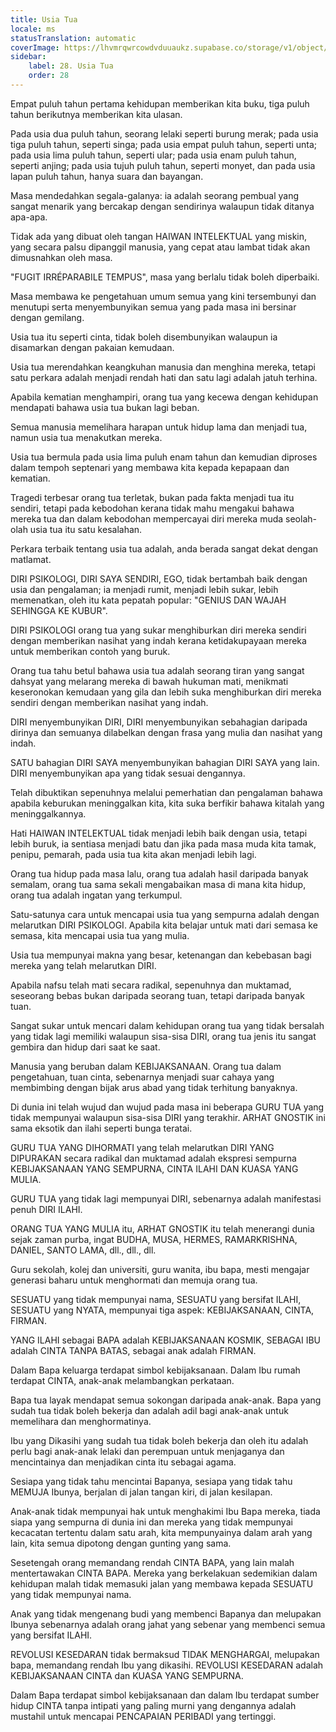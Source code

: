 ```yaml
---
title: Usia Tua
locale: ms
statusTranslation: automatic
coverImage: https://lhvmrqwrcowdvduuaukz.supabase.co/storage/v1/object/public/strapi-uploads/small_cover-educacion-fundamental.webp-2d51a7828a2b1309555be27f7e2a61a0.webp
sidebar:
    label: 28. Usia Tua
    order: 28
---
```

Empat puluh tahun pertama kehidupan memberikan kita buku, tiga puluh tahun berikutnya memberikan kita ulasan.

Pada usia dua puluh tahun, seorang lelaki seperti burung merak; pada usia tiga puluh tahun, seperti singa; pada usia empat puluh tahun, seperti unta; pada usia lima puluh tahun, seperti ular; pada usia enam puluh tahun, seperti anjing; pada usia tujuh puluh tahun, seperti monyet, dan pada usia lapan puluh tahun, hanya suara dan bayangan.

Masa mendedahkan segala-galanya: ia adalah seorang pembual yang sangat menarik yang bercakap dengan sendirinya walaupun tidak ditanya apa-apa.

Tidak ada yang dibuat oleh tangan HAIWAN INTELEKTUAL yang miskin, yang secara palsu dipanggil manusia, yang cepat atau lambat tidak akan dimusnahkan oleh masa.

"FUGIT IRRÉPARABILE TEMPUS", masa yang berlalu tidak boleh diperbaiki.

Masa membawa ke pengetahuan umum semua yang kini tersembunyi dan menutupi serta menyembunyikan semua yang pada masa ini bersinar dengan gemilang.

Usia tua itu seperti cinta, tidak boleh disembunyikan walaupun ia disamarkan dengan pakaian kemudaan.

Usia tua merendahkan keangkuhan manusia dan menghina mereka, tetapi satu perkara adalah menjadi rendah hati dan satu lagi adalah jatuh terhina.

Apabila kematian menghampiri, orang tua yang kecewa dengan kehidupan mendapati bahawa usia tua bukan lagi beban.

Semua manusia memelihara harapan untuk hidup lama dan menjadi tua, namun usia tua menakutkan mereka.

Usia tua bermula pada usia lima puluh enam tahun dan kemudian diproses dalam tempoh septenari yang membawa kita kepada kepapaan dan kematian.

Tragedi terbesar orang tua terletak, bukan pada fakta menjadi tua itu sendiri, tetapi pada kebodohan kerana tidak mahu mengakui bahawa mereka tua dan dalam kebodohan mempercayai diri mereka muda seolah-olah usia tua itu satu kesalahan.

Perkara terbaik tentang usia tua adalah, anda berada sangat dekat dengan matlamat.

DIRI PSIKOLOGI, DIRI SAYA SENDIRI, EGO, tidak bertambah baik dengan usia dan pengalaman; ia menjadi rumit, menjadi lebih sukar, lebih memenatkan, oleh itu kata pepatah popular: "GENIUS DAN WAJAH SEHINGGA KE KUBUR".

DIRI PSIKOLOGI orang tua yang sukar menghiburkan diri mereka sendiri dengan memberikan nasihat yang indah kerana ketidakupayaan mereka untuk memberikan contoh yang buruk.

Orang tua tahu betul bahawa usia tua adalah seorang tiran yang sangat dahsyat yang melarang mereka di bawah hukuman mati, menikmati keseronokan kemudaan yang gila dan lebih suka menghiburkan diri mereka sendiri dengan memberikan nasihat yang indah.

DIRI menyembunyikan DIRI, DIRI menyembunyikan sebahagian daripada dirinya dan semuanya dilabelkan dengan frasa yang mulia dan nasihat yang indah.

SATU bahagian DIRI SAYA menyembunyikan bahagian DIRI SAYA yang lain. DIRI menyembunyikan apa yang tidak sesuai dengannya.

Telah dibuktikan sepenuhnya melalui pemerhatian dan pengalaman bahawa apabila keburukan meninggalkan kita, kita suka berfikir bahawa kitalah yang meninggalkannya.

Hati HAIWAN INTELEKTUAL tidak menjadi lebih baik dengan usia, tetapi lebih buruk, ia sentiasa menjadi batu dan jika pada masa muda kita tamak, penipu, pemarah, pada usia tua kita akan menjadi lebih lagi.

Orang tua hidup pada masa lalu, orang tua adalah hasil daripada banyak semalam, orang tua sama sekali mengabaikan masa di mana kita hidup, orang tua adalah ingatan yang terkumpul.

Satu-satunya cara untuk mencapai usia tua yang sempurna adalah dengan melarutkan DIRI PSIKOLOGI. Apabila kita belajar untuk mati dari semasa ke semasa, kita mencapai usia tua yang mulia.

Usia tua mempunyai makna yang besar, ketenangan dan kebebasan bagi mereka yang telah melarutkan DIRI.

Apabila nafsu telah mati secara radikal, sepenuhnya dan muktamad, seseorang bebas bukan daripada seorang tuan, tetapi daripada banyak tuan.

Sangat sukar untuk mencari dalam kehidupan orang tua yang tidak bersalah yang tidak lagi memiliki walaupun sisa-sisa DIRI, orang tua jenis itu sangat gembira dan hidup dari saat ke saat.

Manusia yang beruban dalam KEBIJAKSANAAN. Orang tua dalam pengetahuan, tuan cinta, sebenarnya menjadi suar cahaya yang membimbing dengan bijak arus abad yang tidak terhitung banyaknya.

Di dunia ini telah wujud dan wujud pada masa ini beberapa GURU TUA yang tidak mempunyai walaupun sisa-sisa DIRI yang terakhir. ARHAT GNOSTIK ini sama eksotik dan ilahi seperti bunga teratai.

GURU TUA YANG DIHORMATI yang telah melarutkan DIRI YANG DIPURAKAN secara radikal dan muktamad adalah ekspresi sempurna KEBIJAKSANAAN YANG SEMPURNA, CINTA ILAHI DAN KUASA YANG MULIA.

GURU TUA yang tidak lagi mempunyai DIRI, sebenarnya adalah manifestasi penuh DIRI ILAHI.

ORANG TUA YANG MULIA itu, ARHAT GNOSTIK itu telah menerangi dunia sejak zaman purba, ingat BUDHA, MUSA, HERMES, RAMARKRISHNA, DANIEL, SANTO LAMA, dll., dll., dll.

Guru sekolah, kolej dan universiti, guru wanita, ibu bapa, mesti mengajar generasi baharu untuk menghormati dan memuja orang tua.

SESUATU yang tidak mempunyai nama, SESUATU yang bersifat ILAHI, SESUATU yang NYATA, mempunyai tiga aspek: KEBIJAKSANAAN, CINTA, FIRMAN.

YANG ILAHI sebagai BAPA adalah KEBIJAKSANAAN KOSMIK, SEBAGAI IBU adalah CINTA TANPA BATAS, sebagai anak adalah FIRMAN.

Dalam Bapa keluarga terdapat simbol kebijaksanaan. Dalam Ibu rumah terdapat CINTA, anak-anak melambangkan perkataan.

Bapa tua layak mendapat semua sokongan daripada anak-anak. Bapa yang sudah tua tidak boleh bekerja dan adalah adil bagi anak-anak untuk memelihara dan menghormatinya.

Ibu yang Dikasihi yang sudah tua tidak boleh bekerja dan oleh itu adalah perlu bagi anak-anak lelaki dan perempuan untuk menjaganya dan mencintainya dan menjadikan cinta itu sebagai agama.

Sesiapa yang tidak tahu mencintai Bapanya, sesiapa yang tidak tahu MEMUJA Ibunya, berjalan di jalan tangan kiri, di jalan kesilapan.

Anak-anak tidak mempunyai hak untuk menghakimi Ibu Bapa mereka, tiada siapa yang sempurna di dunia ini dan mereka yang tidak mempunyai kecacatan tertentu dalam satu arah, kita mempunyainya dalam arah yang lain, kita semua dipotong dengan gunting yang sama.

Sesetengah orang memandang rendah CINTA BAPA, yang lain malah mentertawakan CINTA BAPA. Mereka yang berkelakuan sedemikian dalam kehidupan malah tidak memasuki jalan yang membawa kepada SESUATU yang tidak mempunyai nama.

Anak yang tidak mengenang budi yang membenci Bapanya dan melupakan Ibunya sebenarnya adalah orang jahat yang sebenar yang membenci semua yang bersifat ILAHI.

REVOLUSI KESEDARAN tidak bermaksud TIDAK MENGHARGAI, melupakan bapa, memandang rendah Ibu yang dikasihi. REVOLUSI KESEDARAN adalah KEBIJAKSANAAN CINTA dan KUASA YANG SEMPURNA.

Dalam Bapa terdapat simbol kebijaksanaan dan dalam Ibu terdapat sumber hidup CINTA tanpa intipati yang paling murni yang dengannya adalah mustahil untuk mencapai PENCAPAIAN PERIBADI yang tertinggi.


